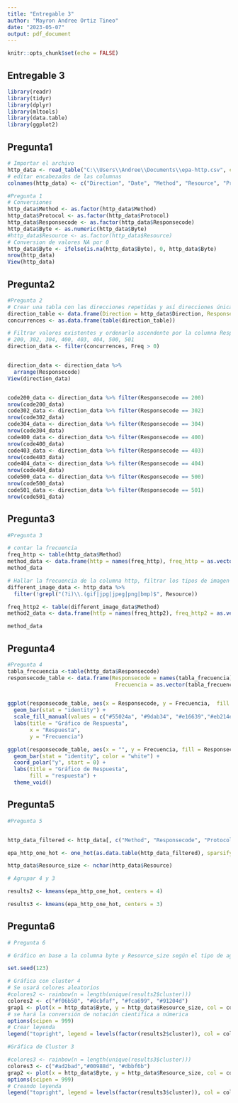 ---
title: "Entregable 3"
author: "Mayron Andree Ortiz Tineo"
date: "2023-05-07"
output: pdf_document
---

```{r setup, include=FALSE}
knitr::opts_chunk$set(echo = FALSE)
```

## Entregable 3


```{r libraries, echo=FALSE}
library(readr)
library(tidyr)
library(dplyr)
library(mltools)
library(data.table)
library(ggplot2)
```

## Pregunta1

```{r question1, echo=TRUE, warning=FALSE}
# Importar el archivo
http_data <- read_table("C:\\Users\\Andree\\Documents\\epa-http.csv", col_names = FALSE)
# editar encabezados de las columnas
colnames(http_data) <- c("Direction", "Date", "Method", "Resource", "Protocol", "Responsecode", "Byte")

#Pregunta 1
# Conversiones
http_data$Method <- as.factor(http_data$Method)
http_data$Protocol <- as.factor(http_data$Protocol)
http_data$Responsecode <- as.factor(http_data$Responsecode)
http_data$Byte <- as.numeric(http_data$Byte)
#http_data$Resource <- as.factor(http_data$Resource)
# Conversion de valores NA por 0
http_data$Byte <- ifelse(is.na(http_data$Byte), 0, http_data$Byte)
nrow(http_data)
View(http_data)
```

## Pregunta2

```{r question2, echo=TRUE, warning=FALSE}
#Pregunta 2
# Crear una tabla con las direcciones repetidas y así direcciones únicas
direction_table <- data.frame(Direction = http_data$Direction, Responsecode =http_data$Responsecode) 
concurrences <- as.data.frame(table(direction_table))

# Filtrar valores existentes y ordenarlo ascendente por la columna Responsecode
# 200, 302, 304, 400, 403, 404, 500, 501
direction_data <- filter(concurrences, Freq > 0) 


direction_data <- direction_data %>%
  arrange(Responsecode)
View(direction_data)


code200_data <- direction_data %>% filter(Responsecode == 200)
nrow(code200_data)
code302_data <- direction_data %>% filter(Responsecode == 302)
nrow(code302_data)
code304_data <- direction_data %>% filter(Responsecode == 304)
nrow(code304_data)
code400_data <- direction_data %>% filter(Responsecode == 400)
nrow(code400_data)
code403_data <- direction_data %>% filter(Responsecode == 403)
nrow(code403_data)
code404_data <- direction_data %>% filter(Responsecode == 404)
nrow(code404_data)
code500_data <- direction_data %>% filter(Responsecode == 500)
nrow(code500_data)
code501_data <- direction_data %>% filter(Responsecode == 501)
nrow(code501_data)
```

## Pregunta3

```{r question3, echo=TRUE, warning=FALSE}
#Pregunta 3

# contar la frecuencia
freq_http <- table(http_data$Method)
method_data <- data.frame(http = names(freq_http), freq_http = as.vector(freq_http))
method_data

# Hallar la frecuencia de la columna http, filtrar los tipos de imagen
different_image_data <- http_data %>%
  filter(!grepl("(?i)\\.(gif|jpg|jpeg|png|bmp)$", Resource))

freq_http2 <- table(different_image_data$Method)
method2_data <- data.frame(http = names(freq_http2), freq_http2 = as.vector(freq_http2))

method_data
```

## Pregunta4


```{r question4, echo=TRUE, warning=FALSE}
#Pregunta 4
tabla_frecuencia <-table(http_data$Responsecode)
responsecode_table <- data.frame(Responsecode = names(tabla_frecuencia), 
                                  Frecuencia = as.vector(tabla_frecuencia))


ggplot(responsecode_table, aes(x = Responsecode, y = Frecuencia,  fill = Responsecode)) +
  geom_bar(stat = "identity") +
  scale_fill_manual(values = c("#55024a", "#9dab34", "#e16639","#eb214e", "#9ed99e","#9b0800","#82bda7","#f69a0b")) +
  labs(title = "Gráfico de Respuesta",
       x = "Respuesta",
       y = "Frecuencia")

ggplot(responsecode_table, aes(x = "", y = Frecuencia, fill = Responsecode)) +
  geom_bar(stat = "identity", color = "white") +
  coord_polar("y", start = 0) +
  labs(title = "Gráfico de Respuesta",
       fill = "respuesta") +
  theme_void()
```

## Pregunta5
```{r question5, echo=TRUE, warning=FALSE}
#Pregunta 5


http_data_filtered <- http_data[, c("Method", "Responsecode", "Protocol")]

epa_http_one_hot <- one_hot(as.data.table(http_data_filtered), sparsifyNAs = TRUE)

http_data$Resource_size <- nchar(http_data$Resource)

# Agrupar 4 y 3

results2 <- kmeans(epa_http_one_hot, centers = 4)

results3 <- kmeans(epa_http_one_hot, centers = 3)
```
## Pregunta6
```{r question6, echo=TRUE, warning=FALSE}
# Pregunta 6

# Gráfico en base a la columna byte y Resource_size según el tipo de agrupamiento

set.seed(123) 

# Gráfica con cluster 4
# Se usará colores aleatorios
#colores2 <- rainbow(n = length(unique(results2$cluster)))
colores2 <- c("#f06b50", "#8cbfaf", "#fca699", "#91204d")
grap1 <- plot(x = http_data$Byte, y = http_data$Resource_size, col = colores2[results2$cluster], main="Gráfico de 4 clusters")
# se hará la conversión de notación cientifica a númerica
options(scipen = 999)
# Crear leyenda
legend("topright", legend = levels(factor(results2$cluster)), col = colores2, pch = 16)

#Gráfica de Cluster 3

#colores3 <- rainbow(n = length(unique(results3$cluster)))
colores3 <- c("#ad2bad","#00988d", "#dbbf6b")
grap2 <- plot(x = http_data$Byte, y = http_data$Resource_size, col = colores3[results3$cluster], main="Gráfico de 3 clusters")
options(scipen = 999)
# Creando leyenda
legend("topright", legend = levels(factor(results3$cluster)), col = colores3, pch = 16)
```


